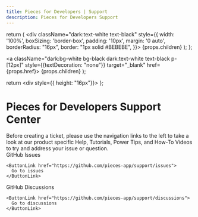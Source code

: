```yaml
---
title: Pieces for Developers | Support
description: Pieces for Developers Support
---
```


  return (
    <div className="dark:text-white text-black" style={{
      width: '100%',
      boxSizing: 'border-box',
      padding: '10px',
      margin: '0 auto',
      borderRadius: "16px",
      border: "1px solid #BEBEBE",
    }}>
      {props.children}
    </div>
  );
};

  <a className="dark:bg-white bg-black dark:text-white text-black p-[12px]" style={{textDecoration: "none"}} target="_blank" href={props.href}>
    {props.children}
  </a>
);

  return <div style={{ height: "16px"}}></div>
};

# Pieces for Developers Support Center

<Info>
  Before creating a ticket, please use the navigation links to the left to take a look at our product specific Help, Tutorials, Power Tips, and How-To Videos to try and address your issue or question.
</Info>

<SingleCard>
  <div className={'flex p-4 justify-between'}>
    GitHub Issues

    <ButtonLink href="https://github.com/pieces-app/support/issues">
      Go to issues
    </ButtonLink>
  </div>
</SingleCard>

<MiniSpacer></MiniSpacer>

<SingleCard>
  <div className={'flex p-4 justify-between'}>
    GitHub Discussions

    <ButtonLink href="https://github.com/pieces-app/support/discussions">
      Go to discussions
    </ButtonLink>
  </div>
</SingleCard>

